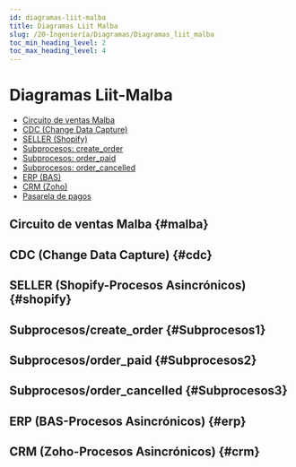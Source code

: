 ```yaml
---
id: diagramas-liit-malba
title: Diagramas Liit Malba
slug: /20-Ingeniería/Diagramas/Diagramas_liit_malba
toc_min_heading_level: 2
toc_max_heading_level: 4
---
```


# Diagramas Liit-Malba

- [Circuito de ventas Malba](#malba)
- [CDC (Change Data Capture)](#cdc)
- [SELLER (Shopify)](#shopify)
- [Subprocesos: create_order](#Subprocesos1)
- [Subprocesos: order_paid](#Subprocesos2)
- [Subprocesos: order_cancelled](#Subprocesos3)
- [ERP (BAS)](#erp)
- [CRM (Zoho)](#crm)
- [Pasarela de pagos](#pasarela-de-pagos)



## Circuito de ventas Malba {#malba}
<DiagramViewer src="/img/Circuito_ventas_malba.png" alt="Circuito ventas" />

## CDC (Change Data Capture) {#cdc}
<DiagramViewer src="/img/CDC_Liit_malba.png" alt="Circuito CDC" />

## SELLER (Shopify-Procesos Asincrónicos) {#shopify}
<DiagramViewer src="/img/diagrama_shopify.png" alt="Circuito Shopify" />

## Subprocesos/create_order {#Subprocesos1}
<DiagramViewer src="/img/create_order.png" alt="create_order" />

## Subprocesos/order_paid {#Subprocesos2}
<DiagramViewer src="/img/order_paid.png" alt="order_paid" />

## Subprocesos/order_cancelled {#Subprocesos3}
<DiagramViewer src="/img/order_cancelled.png" alt="order_cancelled" />

## ERP (BAS-Procesos Asincrónicos) {#erp}
<DiagramViewer src="/img/BAS_asincronicos.png" alt="Circuito BAS" />

## CRM (Zoho-Procesos Asincrónicos) {#crm}
<DiagramViewer src="/img/CRM_ZOHO.png" alt="Circuito Zoho" />
 